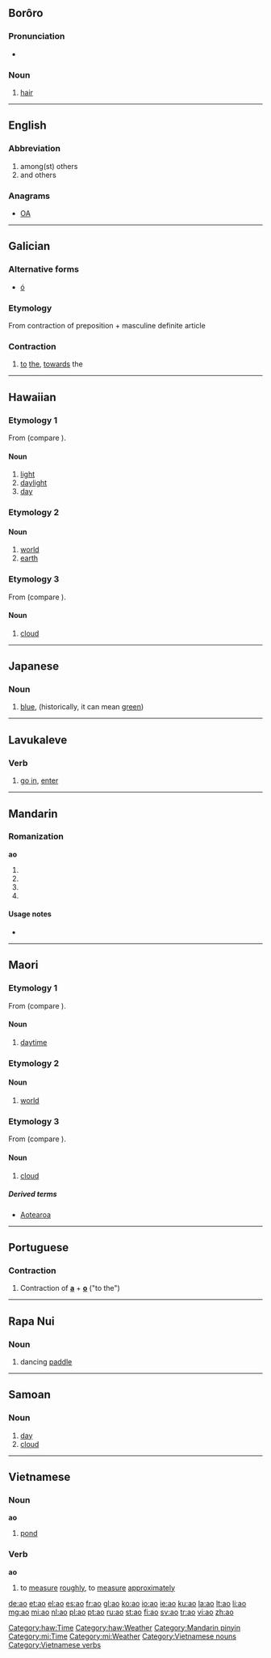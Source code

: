 {{also|Appendix:Variations of "ao"}}
==Borôro==

===Pronunciation===
* {{IPA|/aɔ̯/|lang=bor}}

===Noun===
{{head|bor|noun}}

# [[hair]]

----

==English==

===Abbreviation===
{{head|en|abbreviation}}

# among(st) others
# and others

===Anagrams===
* [[OA#English|OA]]

----

==Galician==

===Alternative forms===
* [[ó#Galician|ó]]

===Etymology===
From contraction of preposition {{term|a||to, towards|lang=gl}} + masculine definite article {{term|o||the|lang=gl}}

===Contraction===
{{head|gl|contraction|g=m|feminine|á|masculine plural|aos|feminine plural|ás}}

# [[to]] [[the]], [[towards]] the

----

==Hawaiian==

===Etymology 1===
From {{proto|Malayo-Polynesian|lang=haw}} (compare {{etyl|tl|-}} {{term|araw|lang=tl}}).

====Noun====
{{haw-noun}}

# [[light]]
# [[daylight]]
# [[day]]

===Etymology 2===

====Noun====
{{haw-noun}}

# [[world]]
# [[earth]]

===Etymology 3===
From {{proto|Oceanic|lang=haw}} (compare {{etyl|mi|-}} {{term|ao|lang=mi}}).

====Noun====
{{haw-noun}}

# [[cloud]]

[[Category:haw:Time]]
[[Category:haw:Weather]]

----

==Japanese==

===Noun===
{{ja-noun|r|hira=あお}}

# {{ja-def|青|蒼}} [[blue]], (historically, it can mean [[green]])

----

==Lavukaleve==

===Verb===
{{head|lvk|verb}}

# {{intransitive|lang=lvk}} [[go in]], [[enter]]

----

==Mandarin==

===Romanization===
'''ao'''

# {{nonstandard spelling of|āo|lang=cmn|sc=Latn}}
# {{nonstandard spelling of|áo|lang=cmn|sc=Latn}}
# {{nonstandard spelling of|ǎo|lang=cmn|sc=Latn}}
# {{nonstandard spelling of|ào|lang=cmn|sc=Latn}}

====Usage notes====
* {{zh-tone}}

[[Category:Mandarin pinyin]]

----

==Maori==

===Etymology 1===
From {{proto|Malayo-Polynesian|lang=mi}} (compare {{etyl|tl|-}} {{term|araw|lang=tl}}).

====Noun====
{{head|mi|noun}}

# [[daytime]]

===Etymology 2===

====Noun====
{{head|mi|noun}}

# [[world]]

===Etymology 3===
From {{proto|Oceanic|lang=mi}} (compare {{etyl|haw|-}} {{term|ao|lang=haw}}).

====Noun====
{{head|mi|noun}}

# [[cloud]]

=====Derived terms=====
*[[Aotearoa]]

[[Category:mi:Time]]
[[Category:mi:Weather]]

----

==Portuguese==

===Contraction===
{{head|pt|contraction}}

# <span class='use-with-mention'>Contraction of</span> '''[[a#Portuguese|a]]''' + '''[[o#Portuguese|o]]''' ("to the")

----
==Rapa Nui==

===Noun===
{{head|rap|noun}}

# dancing [[paddle]]
----
==Samoan==
===Noun===
{{head|sm|noun}}

# [[day]]
# [[cloud]]

----

==Vietnamese==

===Noun===
'''ao'''

# [[pond]]

===Verb===
'''ao'''

# to [[measure]] [[roughly]], to [[measure]] [[approximately]]

{{attention|vi}}

[[Category:Vietnamese nouns]]
[[Category:Vietnamese verbs]]

[[de:ao]]
[[et:ao]]
[[el:ao]]
[[es:ao]]
[[fr:ao]]
[[gl:ao]]
[[ko:ao]]
[[io:ao]]
[[ie:ao]]
[[ku:ao]]
[[la:ao]]
[[lt:ao]]
[[li:ao]]
[[mg:ao]]
[[mi:ao]]
[[nl:ao]]
[[pl:ao]]
[[pt:ao]]
[[ru:ao]]
[[st:ao]]
[[fi:ao]]
[[sv:ao]]
[[tr:ao]]
[[vi:ao]]
[[zh:ao]]